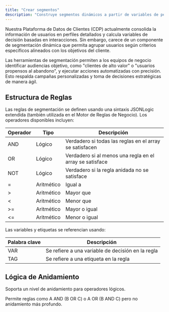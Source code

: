 ```yaml
---
title: "Crear segmentos"
description: "Construye segmentos dinámicos a partir de variables de perfil y etiquetas."
---
```

Nuestra Plataforma de Datos de Clientes (CDP) actualmente consolida la información de usuarios en perfiles detallados y calcula variables de decisión basadas en interacciones. Sin embargo, carece de un componente de segmentación dinámica que permita agrupar usuarios según criterios específicos alineados con los objetivos del cliente.

Las herramientas de segmentación permiten a los equipos de negocio identificar audiencias objetivo, como "clientes de alto valor" o "usuarios propensos al abandono", y ejecutar acciones automatizadas con precisión. Esto respalda campañas personalizadas y toma de decisiones estratégicas de manera ágil.

## Estructura de Reglas

Las reglas de segmentación se definen usando una sintaxis JSONLogic extendida (también utilizada en el Motor de Reglas de Negocio). Los operadores disponibles incluyen:

| Operador | Tipo       | Descripción                                        |
| -------- | ---------- | -------------------------------------------------- |
| AND      | Lógico     | Verdadero si todas las reglas en el array se satisfacen       |
| OR       | Lógico     | Verdadero si al menos una regla en el array se satisface|
| NOT      | Lógico     | Verdadero si la regla anidada no se satisface           |
| =        | Aritmético | Igual a                                           |
| &gt;     | Aritmético | Mayor que                                       |
| &lt;     | Aritmético | Menor que                                          |
| &gt;=    | Aritmético | Mayor o igual                                   |
| &lt;=    | Aritmético | Menor o igual                                      |

Las variables y etiquetas se referencian usando:

| Palabra clave | Descripción                        |
|---------------|------------------------------------|
| VAR     | Se refiere a una variable de decisión en la regla |
| TAG     | Se refiere a una etiqueta en la regla        |

## Lógica de Anidamiento

Soporta un nivel de anidamiento para operadores lógicos.

Permite reglas como A AND (B OR C) o A OR (B AND C) pero no anidamiento más profundo.
